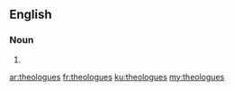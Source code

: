 ==English==

===Noun===
{{head|en|noun plural form}}

# {{plural of|theologue|lang=en}}

[[ar:theologues]]
[[fr:theologues]]
[[ku:theologues]]
[[my:theologues]]